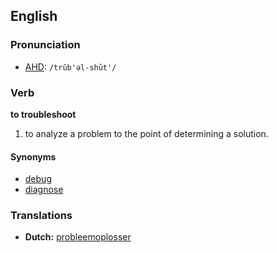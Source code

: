 == English ==
=== Pronunciation ===
*[[AHD]]: <tt>/trŭb'əl-shūt'/</tt>

=== Verb ===
'''to troubleshoot'''
#to analyze a problem to the point of determining a solution.

==== Synonyms ====
*[[debug]]
*[[diagnose]]

=== Translations ===
*'''Dutch:''' [[probleemoplosser]]